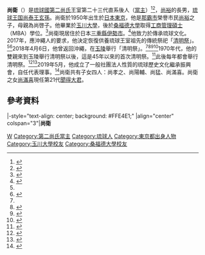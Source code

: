 {{japanese|image=Mamoru Sho 02.jpg|japanese=尚 衞|kana=しょう まもる|romaji=Shō Mamoru}}
'''尚衛'''（{{bd|1950年|8月18日||}}）是[[琉球國|琉球國]][[第二尚氏|第二尚氏]]王室第二十三代直系後人（[[當主|當主]]）<ref name="琉球新報">{{Cite news|1=和書|date=2018-04-06|title=尚本家が玉陵で清明祭 尚衞さん「40年ぶり」 - 琉球新報 - 沖縄の新聞、地域のニュース|url=https://ryukyushimpo.jp/news/entry-695769.html|newspaper=琉球新報|publisher=琉球新報社|accessdate=2019-02-07|archive-url=https://web.archive.org/web/20180506104156/https://ryukyushimpo.jp/news/entry-695769.html|archive-date=2018-05-06|dead-url=yes}}</ref><ref name="qab1">{{Cite web|date=2018-04-09|publisher=琉球朝日放送|url=http://www.qab.co.jp/news/20180409101169.html|title=琉球朝日放送 報道制作部 Qプラス » Qプラスリポート「尚家の清明祭(シーミー)」(1)|accessdate=2018-05-03|archive-date=2018-05-02|archive-url=https://web.archive.org/web/20180502214344/http://www.qab.co.jp/news/20180409101169.html|dead-url=no}}</ref>，[[尚裕|尚裕]]的長男，[[琉球王国|琉球王国]][[尚泰王|尚泰王]][[玄孫|玄孫]]。尚衛於1950年出生於[[日本|日本]][[東京|東京]]，他是[[那霸市|那霸市]]榮譽市民[[尚裕|尚裕]]之子，母親為尚啓子。他畢業於[[玉川大學|玉川大學]]，後於[[桑福德大學|桑福德大學]]取得[[工商管理碩士|工商管理碩士]]（MBA）學位。<ref>{{cite web|author=尚衞|date=2019-05-29|title=うらおそいよりしよりに～【特別寄稿③ 尚本家第23代当主 尚衞】 – OKINAWA41|url=https://www.okinawa41.go.jp/reports/21346/|website=OKINAWA41|accessdate=2019-06-01|archive-date=2019-05-31|archive-url=https://web.archive.org/web/20190531225914/https://www.okinawa41.go.jp/reports/21346/|dead-url=no}}</ref>尚衛現居住於日本[[三重縣|三重縣]][[伊勢市|伊勢市]]。<ref>{{cite web|date=2019-04|author=尚満喜|title=遥かなる伊勢の地より、沖縄の安寧を願う – OKINAWA41|url=https://www.okinawa41.go.jp/reports/19631/|website=OKINAWA41|accessdate=2019-06-01|archive-date=2019-05-31|archive-url=https://web.archive.org/web/20190531225914/https://www.okinawa41.go.jp/reports/19631/|dead-url=no}}</ref>他致力於傳承琉球文化。2017年，應沖繩人的要求，他決定恢復供養琉球王室祖先的傳統祭祀「[[清明節|清明祭]]」。<ref name="times"/><ref name="2017-09-27">{{Cite news|1=和書|date=2017-09-27|title=琉球王家のシーミー　来年復活へ　世界遺産「玉陵」で古文書参考に - 沖縄タイムス＋プラス|url=https://www.okinawatimes.co.jp/articles/-/148383|newspaper=沖縄タイムス|publisher=沖縄タイムス社|accessdate=2019-02-07|archive-date=2019-02-07|archive-url=https://web.archive.org/web/20190207040706/https://www.okinawatimes.co.jp/articles/-/148383|dead-url=no}}</ref>2018年4月6日，他曾返回沖繩，在[[玉陵|玉陵]]舉行「清明祭」。<ref name="琉球新報"/><ref>{{Cite news|1=和書|url=https://www.nikkei.com/article/DGXMZO29080360W8A400C1ACX000/|title=45年ぶりに琉球王家祭事 世界遺産の那覇・玉陵|newspaper=[[日本経済新聞|日本経済新聞]]|date=2018-04-06|accessdate=2018-04-07|archive-date=2018-04-07|archive-url=https://web.archive.org/web/20180407175118/https://www.nikkei.com/article/DGXMZO29080360W8A400C1ACX000/|dead-url=no}}</ref><ref name="times">{{Cite news|1=和書|url=http://www.okinawatimes.co.jp/articles/-/233551|title=琉球国王の子孫、伝統のお供え物で先祖供養 世界遺産「玉陵」で約40年ぶり清明祭|newspaper=沖縄タイムス|publisher=沖縄タイムス社|date=2018-04-06|accessdate=2018-04-07|archive-date=2018-04-09|archive-url=https://web.archive.org/web/20180409052709/http://www.okinawatimes.co.jp/articles/-/233551|dead-url=no}}</ref><ref>{{Cite news|1=和書|url=https://mainichi.jp/articles/20180407/ddp/041/040/026000c|title=雑記帳:15~19世紀に沖縄諸島などを…|newspaper=[[毎日新聞|毎日新聞]]|publisher=[[毎日新聞社|毎日新聞社]]|date=2018-04-07|accessdate=2018-04-07|archive-date=2018-05-06|archive-url=https://web.archive.org/web/20180506173514/https://mainichi.jp/articles/20180407/ddp/041/040/026000c|dead-url=no}}</ref>1970年代，他的雙親來到玉陵舉行清明祭以後，這是45年以來的首次清明祭。<ref>{{Cite news|1=和書|url=https://www.sankei.com/west/news/180406/wst1804060027-n1.html|title=45年ぶりに琉球王家祭事 世界遺産の那覇「玉陵」|newspaper=産経新聞|date=2018-04-06|accessdate=2018-04-07|archive-date=2018-05-06|archive-url=https://web.archive.org/web/20180506173503/https://www.sankei.com/west/news/180406/wst1804060027-n1.html|dead-url=no}}</ref>此後每年都會舉行清明祭。<ref name="qab2">{{Cite web|date=2018-04-11|publisher=[[琉球朝日放送|琉球朝日放送]]|url=http://www.qab.co.jp/news/20180411101256.html|title=琉球朝日放送 報道制作部 Qプラス » 尚家の清明祭(2)~伊是名で行われたシーミーのわけ~|accessdate=2018-05-03|archive-date=2018-05-06|archive-url=https://web.archive.org/web/20180506104139/http://www.qab.co.jp/news/20180411101256.html|dead-url=no}}</ref><ref name="朝日新聞">{{Cite news|1=和書|url=https://www.asahi.com/articles/ASL46323DL46TPOB001.html|title=琉球王家の子孫「感無量」 40年ぶりに祖先供養の行事 - 沖縄:朝日新聞デジタル|newspaper=[[朝日新聞|朝日新聞]]|date=2018-04-06|accessdate=2018-05-03|archive-date=2018-05-03|archive-url=https://web.archive.org/web/20180503060435/https://www.asahi.com/articles/ASL46323DL46TPOB001.html|dead-url=no}}</ref>2019年5月，他成立了一般社團法人性質的琉球歷史文化繼承振興會，自任代表理事。<ref>{{cite web|date=2019-05-15|author=尚満喜|title=一般社団法人 琉球歴史文化継承振興会について – OKINAWA41|url=https://www.okinawa41.go.jp/reports/20781/|website=OKINAWA41|accessdate=2019-06-01|archive-date=2019-05-31|archive-url=https://web.archive.org/web/20190531225916/https://www.okinawa41.go.jp/reports/20781/|dead-url=no}}</ref>尚衛共有子女四人：尚孝之、尚陽輔、尚猛、尚滿喜。尚衛之女[[尚滿喜|尚滿喜]]現任第21代[[聞得大君|聞得大君]]。

==參考資料==
{{reflist}}

{{start box}}
|-style="text-align: center; background: #FFE4E1;"
|align="center" colspan="3"|'''尚衛'''
{{s-before|[[尚裕|尚裕]]}}
{{s-title|第二十三代尚家当主|1996年－}}
{{s-inc|heir=尚猛}}
{{end}}

{{DEFAULTSORT: Shō Mamoru}}
[[Category:琉球尚氏|W]]
[[Category:第二尚氏當主|Category:第二尚氏當主]]
[[Category:琉球人|Category:琉球人]]
[[Category:東京都出身人物|Category:東京都出身人物]]
[[Category:玉川大學校友|Category:玉川大學校友]]
[[Category:桑福德大學校友|Category:桑福德大學校友]]
